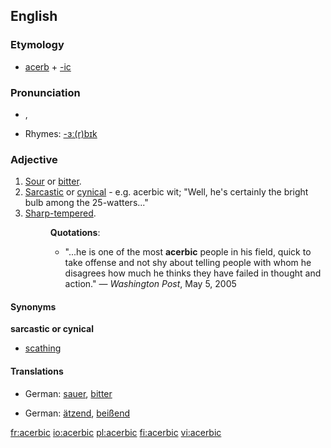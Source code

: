 ==English==

===Etymology===
*[[acerb]] + [[-ic]]

===Pronunciation===
*{{italbrac|US}} {{IPA|/əˈsɜrbɪk/}}, {{AHD|ə-sûr'bĭk}}
*Rhymes: [[Rhymes:English:-ɜː(r)bɪk|-ɜː(r)bɪk]]

===Adjective===
{{en-adj}}
#[[sour|Sour]] or [[bitter]].
#[[sarcastic|Sarcastic]] or [[cynical]] - e.g. acerbic wit; "Well, he's certainly the bright bulb among the 25-watters..."
#[[sharp-tempered|Sharp-tempered]].
#:'''Quotations''':
#:*"...he is one of the most '''acerbic''' people in his field, quick to take offense and not shy about telling people with whom he disagrees how much he thinks they have failed in thought and action." &mdash; ''Washington Post'', May 5, 2005

====Synonyms====
'''sarcastic or cynical'''
*[[scathing]]

====Translations====
{{trans-top|sour or bitter}}
*German: [[sauer]], [[bitter]]
{{trans-mid}}
{{trans-bottom}}

{{trans-top|sarcastic or cynical}}
*German: [[ätzend]], [[beißend]]
{{trans-mid}}
{{trans-bottom}}

[[fr:acerbic]]
[[io:acerbic]]
[[pl:acerbic]]
[[fi:acerbic]]
[[vi:acerbic]]
